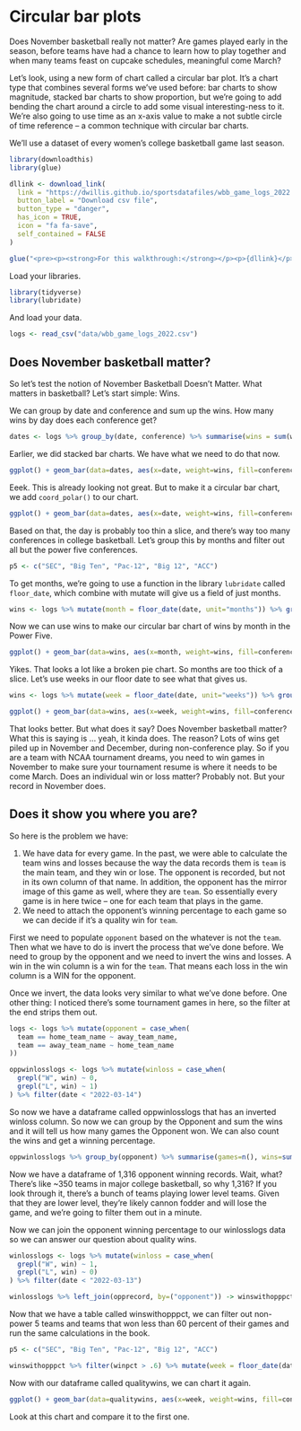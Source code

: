 # Circular bar plots

Does November basketball really not matter? Are games played early in the season, before teams have had a chance to learn how to play together and when many teams feast on cupcake schedules, meaningful come March?

Let's look, using a new form of chart called a circular bar plot. It's a chart type that combines several forms we've used before: bar charts to show magnitude, stacked bar charts to show proportion, but we're going to add bending the chart around a circle to add some visual interesting-ness to it. We're also going to use time as an x-axis value to make a not subtle circle of time reference -- a common technique with circular bar charts.

We'll use a dataset of every women's college basketball game last season.

```r
library(downloadthis)
library(glue)

dllink <- download_link(
  link = "https://dwillis.github.io/sportsdatafiles/wbb_game_logs_2022.csv",
  button_label = "Download csv file",
  button_type = "danger",
  has_icon = TRUE,
  icon = "fa fa-save",
  self_contained = FALSE
)

glue("<pre><p><strong>For this walkthrough:</strong></p><p>{dllink}</p></pre>")

```

Load your libraries.

```r
library(tidyverse)
library(lubridate)
```

And load your data.

```r
logs <- read_csv("data/wbb_game_logs_2022.csv")
```

## Does November basketball matter?

So let's test the notion of November Basketball Doesn't Matter. What matters in basketball? Let's start simple: Wins.

We can group by date and conference and sum up the wins. How many wins by day does each conference get?

```r
dates <- logs %>% group_by(date, conference) %>% summarise(wins = sum(win))
```

Earlier, we did stacked bar charts. We have what we need to do that now.

```r
ggplot() + geom_bar(data=dates, aes(x=date, weight=wins, fill=conference)) + theme_minimal()
```

Eeek. This is already looking not great. But to make it a circular bar chart, we add `coord_polar()` to our chart.

```r
ggplot() + geom_bar(data=dates, aes(x=date, weight=wins, fill=conference)) + theme_minimal() + coord_polar()
```

Based on that, the day is probably too thin a slice, and there's way too many conferences in college basketball. Let's group this by months and filter out all but the power five conferences. 

```r
p5 <- c("SEC", "Big Ten", "Pac-12", "Big 12", "ACC")
```

To get months, we're going to use a function in the library `lubridate` called `floor_date`, which combine with mutate will give us a field of just months.

```r
wins <- logs %>% mutate(month = floor_date(date, unit="months")) %>% group_by(month, conference) %>% summarise(wins=sum(win)) %>% filter(conference %in% p5) 
```

Now we can use wins to make our circular bar chart of wins by month in the Power Five.

```r
ggplot() + geom_bar(data=wins, aes(x=month, weight=wins, fill=conference)) + theme_minimal() + coord_polar()
```

Yikes. That looks a lot like a broken pie chart. So months are too thick of a slice. Let's use weeks in our floor date to see what that gives us.

```r
wins <- logs %>% mutate(week = floor_date(date, unit="weeks")) %>% group_by(week, conference) %>% summarise(wins=sum(win)) %>% filter(conference %in% p5) 
```

```r
ggplot() + geom_bar(data=wins, aes(x=week, weight=wins, fill=conference)) + theme_minimal() + coord_polar()
```

That looks better. But what does it say? Does November basketball matter? What this is saying is ... yeah, it kinda does. The reason? Lots of wins get piled up in November and December, during non-conference play. So if you are a team with NCAA tournament dreams, you need to win games in November to make sure your tournament resume is where it needs to be come March. Does an individual win or loss matter? Probably not. But your record in November does.

## Does it show you where you are?

So here is the problem we have:

1. We have data for every game. In the past, we were able to calculate the team wins and losses because the way the data records them is `team` is the main team, and they win or lose. The opponent is recorded, but not in its own column of that name. In addition, the opponent has the mirror image of this game as well, where they are `team`. So essentially every game is in here twice -- one for each team that plays in the game.
2. We need to attach the opponent's winning percentage to each game so we can decide if it's a quality win for `team`.

First we need to populate `opponent` based on the whatever is not the `team`. Then what we have to do is invert the process that we've done before. We need to group by the opponent and we need to invert the wins and losses. A win in the win column is a win for the `team`. That means each loss in the win column is a WIN for the opponent. 

Once we invert, the data looks very similar to what we've done before. One other thing: I noticed there's some tournament games in here, so the filter at the end strips them out. 

```r
logs <- logs %>% mutate(opponent = case_when(
  team == home_team_name ~ away_team_name,
  team == away_team_name ~ home_team_name
))

oppwinlosslogs <- logs %>% mutate(winloss = case_when(
  grepl("W", win) ~ 0, 
  grepl("L", win) ~ 1)
) %>% filter(date < "2022-03-14")
```

So now we have a dataframe called oppwinlosslogs that has an inverted winloss column. So now we can group by the Opponent and sum the wins and it will tell us how many games the Opponent won. We can also count the wins and get a winning percentage.

```r
oppwinlosslogs %>% group_by(opponent) %>% summarise(games=n(), wins=sum(win)) %>% mutate(winpct = wins/games) -> opprecord
```

Now we have a dataframe of 1,316 opponent winning records. Wait, what? There's like ~350 teams in major college basketball, so why 1,316? If you look through it, there's a bunch of teams playing lower level teams. Given that they are lower level, they're likely cannon fodder and will lose the game, and we're going to filter them out in a minute. 

Now we can join the opponent winning percentage to our winlosslogs data so we can answer our question about quality wins.

```r
winlosslogs <- logs %>% mutate(winloss = case_when(
  grepl("W", win) ~ 1, 
  grepl("L", win) ~ 0)
) %>% filter(date < "2022-03-13")
```

```r
winlosslogs %>% left_join(opprecord, by=("opponent")) -> winswithopppct
```

Now that we have a table called winswithopppct, we can filter out non-power 5 teams and teams that won less than 60 percent of their games and run the same calculations in the book. 

```r
p5 <- c("SEC", "Big Ten", "Pac-12", "Big 12", "ACC")
```

```r
winswithopppct %>% filter(winpct > .6) %>% mutate(week = floor_date(date, unit="weeks")) %>% group_by(week, conference) %>% summarise(wins=sum(win)) %>% filter(conference %in% p5) -> qualitywins
```

Now with our dataframe called qualitywins, we can chart it again.

```r
ggplot() + geom_bar(data=qualitywins, aes(x=week, weight=wins, fill=conference)) + theme_minimal() + coord_polar()
```

Look at this chart and compare it to the first one.